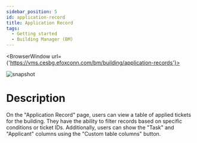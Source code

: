 ```yaml
---
sidebar_position: 5
id: application-record
title: Application Record
tags:
  - Getting started
  - Building Manager (BM)
---
```



<BrowserWindow url={'https://vms.cesbg.efoxconn.com/bm/building/application-records'}>

![snapshot](../../assets/bm/bm-application-record-zh-hant.png)

</BrowserWindow>

# Description

On the "Application Record" page, users can view a table of applied tickets for the building. They have the ability to filter records based on specific conditions or ticket IDs. Additionally, users can show the "Task" and "Applicant" columns using the "Custom table columns" button.
